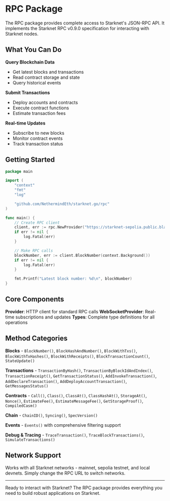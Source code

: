 # RPC Package

The RPC package provides complete access to Starknet's JSON-RPC API. It implements the Starknet RPC v0.9.0 specification for interacting with Starknet nodes.

## What You Can Do

**Query Blockchain Data**
- Get latest blocks and transactions
- Read contract storage and state
- Query historical events

**Submit Transactions**
- Deploy accounts and contracts
- Execute contract functions
- Estimate transaction fees

**Real-time Updates**
- Subscribe to new blocks
- Monitor contract events
- Track transaction status

## Getting Started

```go
package main

import (
    "context"
    "fmt"
    "log"

    "github.com/NethermindEth/starknet.go/rpc"
)

func main() {
    // Create RPC client
    client, err := rpc.NewProvider("https://starknet-sepolia.public.blastapi.io/rpc/v0_8")
    if err != nil {
        log.Fatal(err)
    }

    // Make RPC calls
    blockNumber, err := client.BlockNumber(context.Background())
    if err != nil {
        log.Fatal(err)
    }

    fmt.Printf("Latest block number: %d\n", blockNumber)
}
```

## Core Components

**Provider**: HTTP client for standard RPC calls
**WebSocketProvider**: Real-time subscriptions and updates
**Types**: Complete type definitions for all operations

## Method Categories

**Blocks** - `BlockNumber()`, `BlockHashAndNumber()`, `BlockWithTxs()`, `BlockWithTxHashes()`, `BlockWithReceipts()`, `BlockTransactionCount()`, `StateUpdate()`

**Transactions** - `TransactionByHash()`, `TransactionByBlockIdAndIndex()`, `TransactionReceipt()`, `GetTransactionStatus()`, `AddInvokeTransaction()`, `AddDeclareTransaction()`, `AddDeployAccountTransaction()`, `GetMessagesStatus()`

**Contracts** - `Call()`, `Class()`, `ClassAt()`, `ClassHashAt()`, `StorageAt()`, `Nonce()`, `EstimateFee()`, `EstimateMessageFee()`, `GetStorageProof()`, `CompiledCasm()`

**Chain** - `ChainID()`, `Syncing()`, `SpecVersion()`

**Events** - `Events()` with comprehensive filtering support

**Debug & Tracing** - `TraceTransaction()`, `TraceBlockTransactions()`, `SimulateTransactions()`

## Network Support

Works with all Starknet networks - mainnet, sepolia testnet, and local devnets. Simply change the RPC URL to switch networks.

---

Ready to interact with Starknet? The RPC package provides everything you need to build robust applications on Starknet.